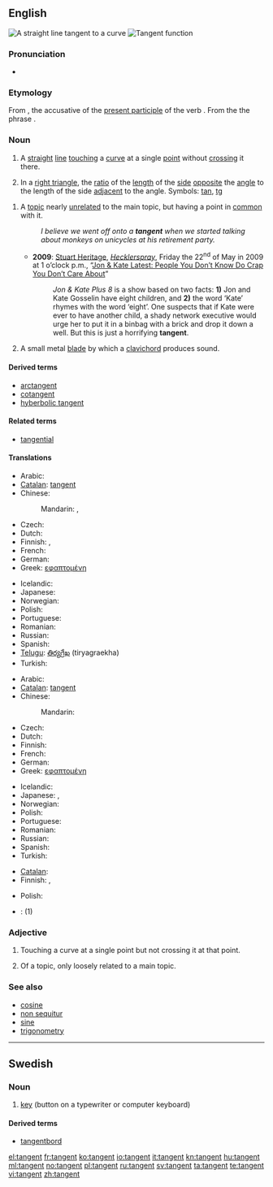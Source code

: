 ==English==
{{wikipedia}}
[[Image:Tangent.png|thumb|A straight line tangent to a curve]]
[[Image:Tan.svg|thumb|Tangent function]]

===Pronunciation===
* {{IPA|/ˈtæn.dʒənt/}}

===Etymology===

From {{etyl|la|en}} {{term|tangentem|lang=la}}, the accusative of {{term|tangens|tangēns|touching|lang=la}} the [[present participle]] of the verb {{term|tango|tangō|to touch|lang=la}}. From the the phrase {{term||[[linea#Latin|līnea]] [[tango#Latin|tangēns]]|a touching line}}.

===Noun===
{{en-noun}}

# {{geometry}} A [[straight]] [[line]] [[touching]] a [[curve]] at a single [[point]] without [[crossing]] it there.
# {{trigonometry}} In a [[right triangle]], the [[ratio]] of the [[length]] of the [[side]] [[opposite]] the [[angle]] to the length of the side [[adjacent]] to the angle. Symbols: [[tan]], [[tg]]
<!--This definition equivalent to the one above; it does not define a new sense of the word
# {{mathematics}} The ratio of the [[sine]] to the [[cosine]], in either the [[real]] or [[complex]] [[number]]s.-->
# A [[topic]] nearly [[unrelated]] to the main topic, but having a point in [[common]] with it.
#: ''I believe we went off onto a '''tangent''' when we started talking about monkeys on unicycles at his retirement party.''
#* '''2009''': [http://www.hecklerspray.com/author/stuart-heritage Stuart Heritage], ''[http://www.hecklerspray.com/ Hecklerspray]'', Friday the 22<sup>nd</sup> of May in 2009 at 1 o’clock p.m., “[http://www.hecklerspray.com/jon-kate-latest-people-you-dont-know-do-crap-you-dont-care-about/200934378.php Jon & Kate Latest: People You Don’t Know Do Crap You Don’t Care About]”
#*: ''Jon & Kate Plus 8'' is a show based on two facts: '''1)''' Jon and Kate Gosselin have eight children, and '''2)''' the word ‘Kate’ rhymes with the word ‘eight’. One suspects that if Kate were ever to have another child, a shady network executive would urge her to put it in a binbag with a brick and drop it down a well. But this is just a horrifying '''tangent'''.
# A small metal [[blade]] by which a [[clavichord]] produces sound.

====Derived terms====
* [[arctangent]]
* [[cotangent]]
* [[hyberbolic tangent]]

====Related terms====
* [[tangential]]

====Translations====
{{trans-top|in geometry}}
* Arabic: {{t|ar|مماس|m|tr=mumaass}}
* [[Catalan]]: [[#Catalan|tangent]] {{f}}
* Chinese:
*: Mandarin: {{t|cmn|切線|sc=Hani}},  {{t|cmn|切线|tr=qiēxiàn|sc=Hani}}
* Czech: {{t-|cs|tečna|f}}
* Dutch: {{t-|nl|raaklijn|f}}
* Finnish: {{t-|fi|tangentti}},  {{t|fi|sivuaja}}
* French: {{t+|fr|tangente|f}}
* German: {{t-|de|Tangente|f}}
* Greek: [[εφαπτομένη]] {{f}}
{{trans-mid}}
* Icelandic: {{t+|is|snertill|m}}
* Japanese: {{t|ja|接線|tr=せっせん, sessen}}
* Norwegian: {{t+|no|tangent|m}}
* Polish: {{t-|pl|styczna|f}}
* Portuguese: {{t+|pt|tangente|f}}
* Romanian: {{t|ro|tangentă|f}}
* Russian: {{t|ru|касательная|f|tr=kasátel'naja}}
* Spanish: {{t+|es|tangente|f}}
* [[Telugu]]: [[తిర్యగ్రేఖ]] (tiryagraekha)
* Turkish: {{t+|tr|teğet}}
{{trans-bottom}}

{{trans-top|in trigonometry}}
* Arabic: {{t|ar|ظل الزاوية|m|tr=Zill al-zaawira}}
* [[Catalan]]: [[#Catalan|tangent]] {{f}}
* Chinese:
*: Mandarin: {{t|cmn|正切|tr=zhèngqiē|sc=Hani}}
* Czech: {{t-|cs|tangens|m}}
* Dutch: {{t-|nl|tangens|m}}
* Finnish: {{t-|fi|tangentti}}
* French: {{t+|fr|tangente|f}}
* German: {{t+|de|Tangens|m}}
* Greek: [[εφαπτομένη]] {{f}}
{{trans-mid}}
* Icelandic: {{t-|is|tangens|m}}
* Japanese: {{t-|ja|タンジェント|tr=tanjento}},  {{t|ja|正接|tr=せいせつ, seisetsu}}
* Norwegian: {{t-|no|tangens|m}}
* Polish: {{t+|pl|tangens|m}}
* Portuguese: {{t+|pt|tangente|f}}
* Romanian: {{t|ro|tangentă|f}}
* Russian: {{t|ru|тангенс|m|tr=tángens}}
* Spanish: {{t+|es|tangente|f}}
* Turkish: {{t+|tr|tanjant}}
{{trans-bottom}}

{{trans-top|nearly unrelated topic}}
* [[Catalan]]: {{t-|ca|tangent|g=f}}
* Finnish: {{t|fi|sivuraide}}, {{t|fi|harhapolku}}
{{trans-mid}}
* Polish: {{t|pl|punkt wspólny|g=m}}
{{trans-bottom}}

{{checktrans}}
<!--Remove this section once all of the translations below have been moved into the tables above.-->
* {{ttbc|Italian}}: {{t+|it|tangente|g=f}} (1)

===Adjective===
{{en-adj|-}}

# {{geometry}} Touching a curve at a single point but not crossing it at that point.
# Of a topic, only loosely related to a main topic.

===See also===
* [[cosine]]
* [[non sequitur]]
* [[sine]]
* [[trigonometry]]

----

==Swedish==
{{wikipedia|lang=sv}}

===Noun===
{{infl|sv|noun}}

# [[key]] (button on a typewriter or computer keyboard)

====Derived terms====
* [[tangentbord]]

{{tbot entry|Swedish|key|2008|April|sv}}

[[el:tangent]]
[[fr:tangent]]
[[ko:tangent]]
[[io:tangent]]
[[it:tangent]]
[[kn:tangent]]
[[hu:tangent]]
[[ml:tangent]]
[[no:tangent]]
[[pl:tangent]]
[[ru:tangent]]
[[sv:tangent]]
[[ta:tangent]]
[[te:tangent]]
[[vi:tangent]]
[[zh:tangent]]
